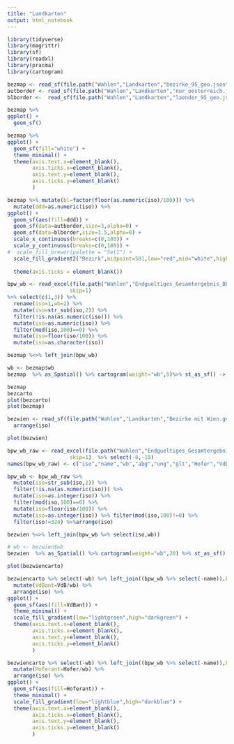 ```yaml
---
title: "Landkarten"
output: html_notebook
---
```



```r
library(tidyverse)
library(magrittr)
library(sf)
library(readxl)
library(pracma)
library(cartogram)
```

```r
bezmap <- read_sf(file.path("Wahlen","Landkarten","bezirke_95_geo.json"))
autborder <- read_sf(file.path("Wahlen","Landkarten","nur_oesterreich.json"))
blborder <-  read_sf(file.path("Wahlen","Landkarten","laender_95_geo.json"))
```

```r
bezmap %>% 
ggplot() + 
  geom_sf() 
```
```r
bezmap %>% 
ggplot() + 
  geom_sf(fill="white") +
  theme_minimal() +
  theme(axis.text.x=element_blank(),
        axis.ticks.x=element_blank(),
        axis.text.y=element_blank(),
        axis.ticks.y=element_blank()
        )
```


```r
bezmap %>% mutate(bl=factor(floor(as.numeric(iso)/100))) %>%
  mutate(ddd=as.numeric(iso)) %>%
ggplot() + 
  geom_sf(aes(fill=ddd)) +
  geom_sf(data=autborder,size=3,alpha=0) +
  geom_sf(data=blborder,size=1.5,alpha=0) +
  scale_x_continuous(breaks=c(0,180)) +
  scale_y_continuous(breaks=c(0,180)) +
#  scale_fill_brewer(palette = "Set1") +
  scale_fill_gradient2("Bezirk",midpoint=501,low="red",mid="white",high="blue") +
  
  theme(axis.ticks = element_blank())
```

```r
bpw_wb <- read_excel(file.path("Wahlen","Endgueltiges_Gesamtergebnis_BPW16_2WG_WH.xlsx"),
                    skip=1) 
%>% select(c(1,3)) %>%
  rename(iso=1,wb=2) %>%
  mutate(iso=str_sub(iso,2)) %>%
  filter(!is.na(as.numeric(iso))) %>%
  mutate(iso=as.numeric(iso)) %>%
  filter(mod(iso,100)==0) %>%
  mutate(iso=floor(iso/100)) %>%
  mutate(iso=as.character(iso))
```


```r
bezmap %<>% left_join(bpw_wb)
```
```r
wb <- bezmap$wb
bezmap  %>% as_Spatial() %>% cartogram(weight="wb",5)%>% st_as_sf() -> bezcarto
```

```r
bezmap
bezcarto
plot(bezcarto)
plot(bezmap)
```
```r
bezwien <- read_sf(file.path("Wahlen","Landkarten","Bezirke mit Wien.geojson")) %>%
  arrange(iso)
```

```r
plot(bezwien)
```
```r
bpw_wb_raw <- read_excel(file.path("Wahlen","Endgueltiges_Gesamtergebnis_BPW16_2WG_WH.xlsx"),
                    skip=1)  %>% select(-8,-10)  
names(bpw_wb_raw) <- c("iso","name","wb","abg","ung","glt","Hofer","VdB")
```


```r
bpw_wb <- bpw_wb_raw %>%
  mutate(iso=str_sub(iso,2)) %>%
  filter(!is.na(as.numeric(iso))) %>%
  mutate(iso=as.integer(iso)) %>%
  filter(mod(iso,100)==0) %>%
  mutate(iso=floor(iso/100)) %>%
  mutate(iso=as.integer(iso)) %>% filter(mod(iso,100)!=0) %>%
  filter(iso!=324) %>%arrange(iso)
```


```r
bezwien %<>% left_join(bpw_wb %>% select(iso,wb))
```

```r
# wb <- bezwien$wb
bezwien  %>% as_Spatial() %>% cartogram(weight="wb",20) %>% st_as_sf() -> bezwiencarto
```

```r
plot(bezwiencarto)
```


```r
bezwiencarto %>% select(-wb) %>% left_join((bpw_wb %>% select(-name)),by="iso") %>%
  mutate(VdBant=VdB/wb) %>%
  arrange(iso) %>%
ggplot() + 
  geom_sf(aes(fill=VdBant)) +
  theme_minimal() +
  scale_fill_gradient(low="lightgreen",high="darkgreen") +
  theme(axis.text.x=element_blank(),
        axis.ticks.x=element_blank(),
        axis.text.y=element_blank(),
        axis.ticks.y=element_blank()
        )
```


```r
bezwiencarto %>% select(-wb) %>% left_join((bpw_wb %>% select(-name)),by="iso") %>%
  mutate(Hoferant=Hofer/wb) %>%
  arrange(iso) %>%
ggplot() + 
  geom_sf(aes(fill=Hoferant)) +
  theme_minimal() +
  scale_fill_gradient(low="lightblue",high="darkblue") +
  theme(axis.text.x=element_blank(),
        axis.ticks.x=element_blank(),
        axis.text.y=element_blank(),
        axis.ticks.y=element_blank()
        )
```
